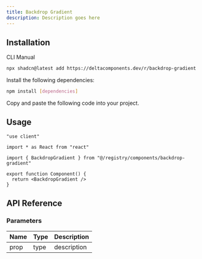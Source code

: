 ```yaml
---
title: Backdrop Gradient
description: Description goes here
---
```


<ComponentPreview name="backdrop-gradient-demo" />

## Installation

<Tabs defaultValue="cli">

<TabsList>
  <TabsTrigger value="cli">CLI</TabsTrigger>
  <TabsTrigger value="manual">Manual</TabsTrigger>
</TabsList>

<TabsContent value="cli">

```bash
npx shadcn@latest add https://deltacomponents.dev/r/backdrop-gradient
```

</TabsContent>

<TabsContent value="manual">

<Steps>

<Step>Install the following dependencies:</Step>

```bash
npm install [dependencies]
```

<Step>Copy and paste the following code into your project.</Step>

<ComponentSource name="backdrop-gradient" />

</Steps>

</TabsContent>

</Tabs>

## Usage

```tsx
"use client"

import * as React from "react"

import { BackdropGradient } from "@/registry/components/backdrop-gradient"

export function Component() {
  return <BackdropGradient />
}
```

## API Reference

### Parameters

| Name | Type | Description |
| ---- | ---- | ----------- |
| prop | type | description |

<ComponentPreview name="backdrop-gradient-artistic-demo" />
